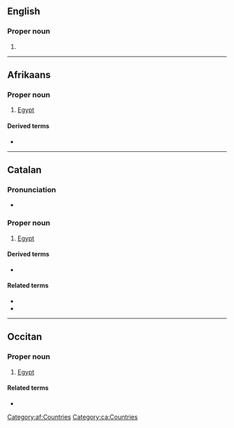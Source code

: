 {{also|Ēģipte|Ēģiptē}}
==English==

===Proper noun===
{{en-proper noun}}

# {{obsolete spelling of|en|Egypt}}

----

==Afrikaans==
{{wp|lang=af}}

===Proper noun===
{{head|af|proper noun}}

# [[Egypt]]

====Derived terms====
* {{l|af|Egiptenaar}}

[[Category:af:Countries]]

----

==Catalan==
{{wikipedia|lang=ca}}

===Pronunciation===
* {{ca-IPA}}

===Proper noun===
{{ca-proper noun|m}}

# [[Egypt]]

====Derived terms====
* {{l|ca|egiptologia}}

====Related terms====
* {{l|ca|egipci}}
* {{l|ca|egipcià}}

[[Category:ca:Countries]]

----

==Occitan==
{{wikipedia|lang=oc}}

===Proper noun===
{{oc-proper noun|m}}

# [[Egypt]]

====Related terms====
* {{l|oc|egipcian}}

{{c|oc|Countries}}